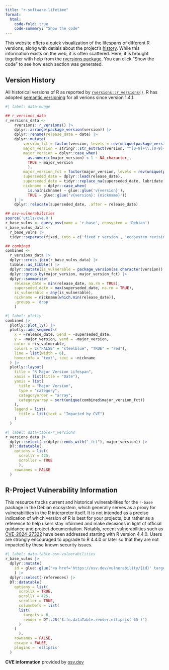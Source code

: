 ```yaml
---
title: "r-software-lifetime"
format:
  html:
    code-fold: true
    code-summary: "Show the code"
---
```


This website offers a quick visualization of the lifespans of different R versions, along with detials about the project's [history](r-news.qmd). While this information exists on the web, it is often scattered. Here, it is brought together with help from the [rversions package](https://cran.r-project.org/package=rversions). You can click "Show the code" to see how each section was generated.

## Version History

All historical versions of R as reported by [`rversions::r_versions()`](https://r-hub.github.io/rversions/reference/r_versions.html). R has adopted [semantic versioning](https://semver.org/) for all verions since version 1.4.1.

```r
#| label: data-munge

## r_versions_data
r_versions_data <-
    rversions::r_versions() |> 
    dplyr::arrange(package_version(version)) |> 
    dplyr::rename(release_date = date) |> 
    dplyr::mutate(
        version_fct = factor(version, levels = rev(unique(package_version(version)))),
        major_version = stringr::str_extract(version, "^[0-9]+\\.[0-9]+"),
        major_version = dplyr::case_when(
          as.numeric(major_version) < 1 ~ NA_character_, 
          TRUE ~ major_version
          ),
        major_version_fct = factor(major_version, levels = rev(unique(package_version(major_version)))), 
        superseded_date = dplyr::lead(release_date),
        superseded_date = tidyr::replace_na(superseded_date, lubridate::now()),
        nickname = dplyr::case_when(
          is.na(nickname) ~ glue::glue('v{version}'), 
          TRUE ~ glue::glue('v{version}: {nickname}'))
    ) |> 
    dplyr::relocate(superseded_date, .after = release_date)

## osv-vulnerabilities
source('utils/cve.R')
r_base_vulns <- query_osv(name = 'r-base', ecosystem = 'Debian')
r_base_vulns_data <- 
  r_base_vulns |> 
  tidyr::separate(fixed, into = c('fixed_r_version', 'ecosystem_revision'), sep = '-')

## combined
combined <- 
  r_versions_data |> 
  dplyr::cross_join(r_base_vulns_data) |> 
  tibble::as_tibble() |> 
  dplyr::mutate(is_vulnerable = package_version(as.character(version)) < package_version(fixed_r_version)) |> 
  dplyr::group_by(major_version, major_version_fct) |> 
  dplyr::summarize(
    release_date = min(release_date, na.rm = TRUE),
    superseded_date = max(superseded_date, na.rm = TRUE),
    is_vulnerable = any(is_vulnerable), 
    nickname = nickname[which.min(release_date)],
    .groups = 'drop'
    )
```

```r
#| label: plotly
combined |>  
  plotly::plot_ly() |> 
  plotly::add_segments(
    x = ~release_date, xend = ~superseded_date, 
    y = ~major_version, yend = ~major_version,
    color = ~is_vulnerable,
    colors = c("FALSE" = "steelblue", "TRUE" = "red"),
    line = list(width = 6),
    hoverinfo = 'text', text = ~nickname
  ) |> 
  plotly::layout(
    title = "R Major Version Lifespan",
    xaxis = list(title = "Date"),
    yaxis = list(
      title = "Major Version",
      type = "category",
      categoryorder = "array",
      categoryarray = sort(unique(combined$major_version_fct))
    ),
    legend = list(
      title = list(text = "Impacted by CVE")
    )
  )
```

```r
#| label: data-table-r_versions
r_versions_data |> 
  dplyr::select(-c(dplyr::ends_with("_fct"), major_version)) |> 
  DT::datatable(
    options = list(
      scrollY = 425,
      scroller = TRUE
      ), 
    rownames = FALSE
  )
```


## R-Project Vulnerability Information

This resource tracks current and historical vulnerabilities for the `r-base` package in the Debian ecosystem, which generally serves as a proxy for vulnerabilities in the R interpreter itself. It is not intended as a precise indication of which version of R is best for your projects, but rather as a reference to help users stay informed and make decisions in light of official guidance and project documentation. Notably, recent vulnerabilities such as [CVE-2024-27322](https://osv.dev/vulnerability/CVE-2024-27322) have been addressed starting with R version 4.4.0. Users are strongly encouraged to upgrade to R 4.4.0 or later so that they are not impacted by these known security issues.


```r
#| label: data-table-osv-vulnerabilities
r_base_vulns |> 
  dplyr::mutate(
    id = glue::glue("<a href='https://osv.dev/vulnerability/{id}' target='_blank'>{id}</a>")
    ) |> 
  dplyr::select(-references) |> 
  DT::datatable(
    options = list(
      scrollX = TRUE,
      scrollY = 425,
      scroller = TRUE,
      columnDefs = list(
      list(
        targets = 6,
        render = DT::JS('$.fn.dataTable.render.ellipsis( 65 )')
      )
    )
      ), 
    rownames = FALSE,
    escape = FALSE,
    plugins = 'ellipsis'
  )
```

**CVE information** provided by [osv.dev](https://osv.dev/)
